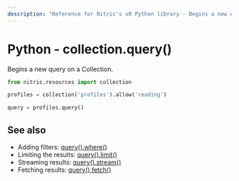 ```yaml
---
description: "Reference for Nitric's v0 Python library - Begins a new query on a Collection."
---
```


# Python - collection.query()

Begins a new query on a Collection.

```python
from nitric.resources import collection

profiles = collection('profiles').allow('reading')

query = profiles.query()
```

## See also

- Adding filters: [query().where()](./collection-query-where)
- Limiting the results: [query().limit()](./collection-query-limit)
- Streaming results: [query().stream()](./collection-query-stream)
- Fetching results: [query().fetch()](./collection-query-fetch)
